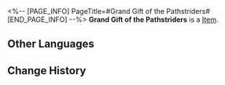 <%-- [PAGE_INFO]
PageTitle=#Grand Gift of the Pathstriders#
[END_PAGE_INFO] --%>
{{Item Infobox
|id          = 300003
|image       = Item Grand Gift of the Pathstriders.png
|type        = 
|invCategory = 
|rarity      = 4
|effect      = 
|description = Gifts between Pathstriders. Select one rare material of your choice.
}}
{{Description|Your companions would eventually reach their own ends. Hopefully, this gift can accompany you on an even longer journey.}}
'''Grand Gift of the Pathstriders''' is a [[Item]].

==Other Languages==
{{Other Languages
|en   = Grand Gift of the Pathstriders
|zhs  = 命途行者的隆重赠礼
|zht  = 命途行者的隆重贈禮
|ja   = 運命の行人の豪勢な贈り物
|ko   = 운명의 길을 걷는 자의 커다란 선물
|es   = Gran don de los Andavías
|fr   = Grand cadeau des Éclaireurs
|ru   = Большой подарок Идущих по Пути
|th   = ของขวัญอันยิ่งใหญ่จากผู้ท่องชะตา
|vi   = Quà tặng Long Trọng Của Hành Giả Vận Mệnh
|de   = Großes Geschenk der Pfadfinder
|id   = Grand Gift of the Pathstriders
|pt   = Grande Presente dos Exploradores
}}

==Change History==
{{Change History|1.0}}
